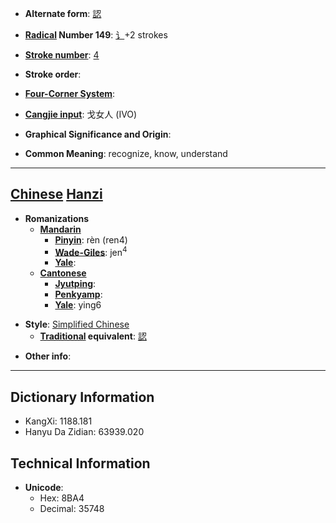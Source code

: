 * '''Alternate form''': [[認]]

* '''[[Wiktionary:Chinese radical index| Radical]] Number 149''': [[Wiktionary:Chinese radical index 讠|讠]]+2 strokes

* '''[[Wiktionary:Chinese total strokes index|Stroke number]]''': [[Wiktionary:Chinese total strokes index 4|4]]

* '''Stroke order''': 

* '''[[Wiktionary:Chinese four corner index|Four-Corner System]]''': 

* '''[[Wiktionary:Chinese Cangjie index|Cangjie input]]''': 戈女人 (IVO)

* '''Graphical Significance and Origin''': 

* '''Common Meaning''': recognize, know, understand

----

== [[Chinese]] [[Hanzi]] ==

* '''Romanizations'''
** '''[[Mandarin]]'''
*** '''[[Pinyin]]''': rèn (ren4)
*** '''[[Wade-Giles]]''': jen<sup>4</sup>
*** '''[[Yale]]''': 
** '''[[Cantonese]]'''
*** '''[[Jyutping]]''':
*** '''[[Penkyamp]]''': 
*** '''[[Yale]]''': ying6

* '''Style''': [[Simplified Chinese]] 
** '''[[Traditional Chinese|Traditional]] equivalent''': [[認]]

* '''Other info''': 

----

== Dictionary Information ==

* KangXi: 1188.181
* Hanyu Da Zidian: 63939.020

== Technical Information ==

* '''Unicode''':
** Hex: 8BA4
** Decimal: 35748